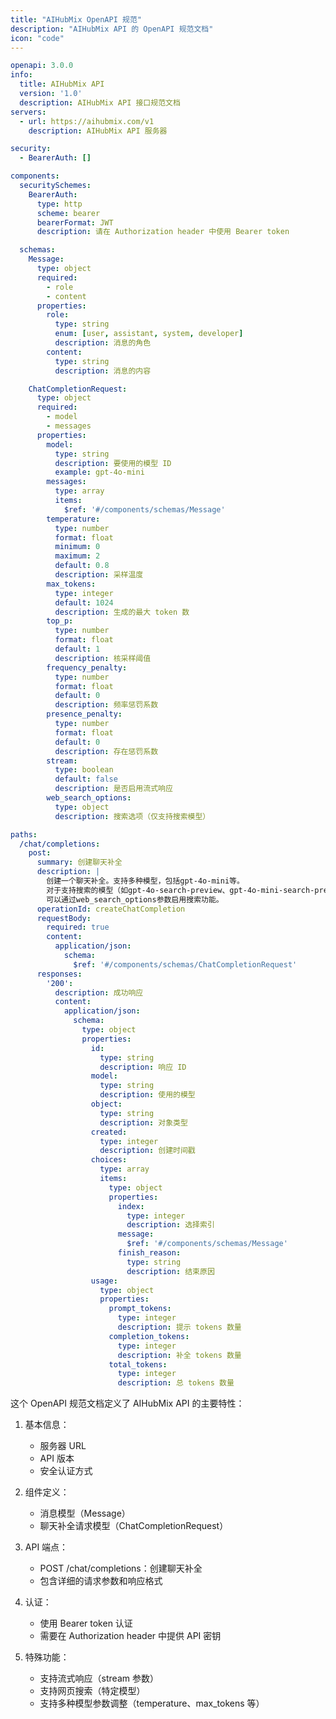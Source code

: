 ```yaml
---
title: "AIHubMix OpenAPI 规范"
description: "AIHubMix API 的 OpenAPI 规范文档"
icon: "code"
---
```


```yaml
openapi: 3.0.0
info:
  title: AIHubMix API
  version: '1.0'
  description: AIHubMix API 接口规范文档
servers:
  - url: https://aihubmix.com/v1
    description: AIHubMix API 服务器

security:
  - BearerAuth: []

components:
  securitySchemes:
    BearerAuth:
      type: http
      scheme: bearer
      bearerFormat: JWT
      description: 请在 Authorization header 中使用 Bearer token

  schemas:
    Message:
      type: object
      required:
        - role
        - content
      properties:
        role:
          type: string
          enum: [user, assistant, system, developer]
          description: 消息的角色
        content:
          type: string
          description: 消息的内容

    ChatCompletionRequest:
      type: object
      required:
        - model
        - messages
      properties:
        model:
          type: string
          description: 要使用的模型 ID
          example: gpt-4o-mini
        messages:
          type: array
          items:
            $ref: '#/components/schemas/Message'
        temperature:
          type: number
          format: float
          minimum: 0
          maximum: 2
          default: 0.8
          description: 采样温度
        max_tokens:
          type: integer
          default: 1024
          description: 生成的最大 token 数
        top_p:
          type: number
          format: float
          default: 1
          description: 核采样阈值
        frequency_penalty:
          type: number
          format: float
          default: 0
          description: 频率惩罚系数
        presence_penalty:
          type: number
          format: float
          default: 0
          description: 存在惩罚系数
        stream:
          type: boolean
          default: false
          description: 是否启用流式响应
        web_search_options:
          type: object
          description: 搜索选项（仅支持搜索模型）

paths:
  /chat/completions:
    post:
      summary: 创建聊天补全
      description: |
        创建一个聊天补全。支持多种模型，包括gpt-4o-mini等。
        对于支持搜索的模型（如gpt-4o-search-preview、gpt-4o-mini-search-preview），
        可以通过web_search_options参数启用搜索功能。
      operationId: createChatCompletion
      requestBody:
        required: true
        content:
          application/json:
            schema:
              $ref: '#/components/schemas/ChatCompletionRequest'
      responses:
        '200':
          description: 成功响应
          content:
            application/json:
              schema:
                type: object
                properties:
                  id:
                    type: string
                    description: 响应 ID
                  model:
                    type: string
                    description: 使用的模型
                  object:
                    type: string
                    description: 对象类型
                  created:
                    type: integer
                    description: 创建时间戳
                  choices:
                    type: array
                    items:
                      type: object
                      properties:
                        index:
                          type: integer
                          description: 选择索引
                        message:
                          $ref: '#/components/schemas/Message'
                        finish_reason:
                          type: string
                          description: 结束原因
                  usage:
                    type: object
                    properties:
                      prompt_tokens:
                        type: integer
                        description: 提示 tokens 数量
                      completion_tokens:
                        type: integer
                        description: 补全 tokens 数量
                      total_tokens:
                        type: integer
                        description: 总 tokens 数量
```

这个 OpenAPI 规范文档定义了 AIHubMix API 的主要特性：

1. 基本信息：
   - 服务器 URL
   - API 版本
   - 安全认证方式

2. 组件定义：
   - 消息模型（Message）
   - 聊天补全请求模型（ChatCompletionRequest）

3. API 端点：
   - POST /chat/completions：创建聊天补全
   - 包含详细的请求参数和响应格式

4. 认证：
   - 使用 Bearer token 认证
   - 需要在 Authorization header 中提供 API 密钥

5. 特殊功能：
   - 支持流式响应（stream 参数）
   - 支持网页搜索（特定模型）
   - 支持多种模型参数调整（temperature、max_tokens 等）